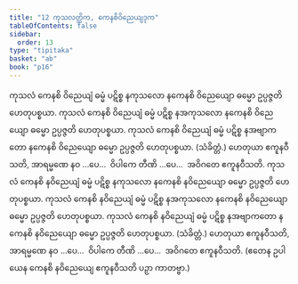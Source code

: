 ```yaml
---
title: "12 ကုသလတ္တိက, ကေနစိဝိညေယျဒုက"
tableOfContents: false
sidebar:
  order: 13
type: "tipitaka"
basket: "ab"
book: "p16"
---
```



<DynamicBreadcrumb />

<Division number="22" book="p16" e="ch" v="40" p="253">

<Paragraph number="60" book="p16">
ကုသလံ ကေနစိ ဝိညေယျံ ဓမ္မံ ပဋိစ္စ နကုသလော နကေနစိ ဝိညေယျော ဓမ္မော ဥပ္ပဇ္ဇတိ ဟေတုပစ္စယာ. ကုသလံ ကေနစိ ဝိညေယျံ ဓမ္မံ ပဋိစ္စ နအကုသလော နကေနစိ ဝိညေယျော ဓမ္မော ဥပ္ပဇ္ဇတိ ဟေတုပစ္စယာ. ကုသလံ ကေနစိ ဝိညေယျံ ဓမ္မံ ပဋိစ္စ နအဗျာကတော နကေနစိ ဝိညေယျော ဓမ္မော ဥပ္ပဇ္ဇတိ ဟေတုပစ္စယာ. (သံခိတ္တံ.) ဟေတုယာ ဧကူနဝီသတိ, အာရမ္မဏေ နဝ …ပေ…  ဝိပါကေ တီဏိ …ပေ…  အဝိဂတေ ဧကူနဝီသတိ.
</Paragraph>

</Division>
<Division number="23" book="p16" e="ch" v="40" p="253">

<Paragraph number="61" book="p16">
ကုသလံ ကေနစိ နဝိညေယျံ ဓမ္မံ ပဋိစ္စ နကုသလော နကေနစိ နဝိညေယျော ဓမ္မော ဥပ္ပဇ္ဇတိ ဟေတုပစ္စယာ. ကုသလံ ကေနစိ နဝိညေယျံ ဓမ္မံ ပဋိစ္စ နအကုသလော နကေနစိ နဝိညေယျော ဓမ္မော ဥပ္ပဇ္ဇတိ ဟေတုပစ္စယာ. ကုသလံ ကေနစိ နဝိညေယျံ ဓမ္မံ ပဋိစ္စ နအဗျာကတော နကေနစိ နဝိညေယျော ဓမ္မော ဥပ္ပဇ္ဇတိ ဟေတုပစ္စယာ. (သံခိတ္တံ.)
</Paragraph>

<Paragraph number="62" book="p16">
ဟေတုယာ ဧကူနဝီသတိ, အာရမ္မဏေ နဝ …ပေ…  ဝိပါကေ တီဏိ …ပေ…  အဝိဂတေ ဧကူနဝီသတိ. (ဧတေန ဥပါယေန ကေနစိ နဝိညေယျေ ဧကူနဝီသတိ ပဉှာ ကာတဗ္ဗာ.)
</Paragraph>
</Division>